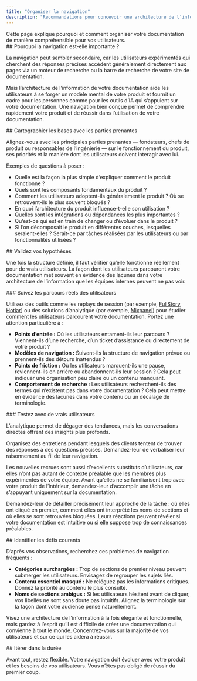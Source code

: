 ```yaml
---
title: "Organiser la navigation"
description: "Recommandations pour concevoir une architecture de l’information adaptée à vos utilisateurs"
---
```


<Tip>
Cette page explique pourquoi et comment organiser votre documentation de manière compréhensible pour vos utilisateurs.
</Tip>

<div id="why-is-navigation-important">
  ## Pourquoi la navigation est-elle importante ?
</div>

La navigation peut sembler secondaire, car les utilisateurs expérimentés qui cherchent des réponses précises accèdent généralement directement aux pages via un moteur de recherche ou la barre de recherche de votre site de documentation.

Mais l’architecture de l’information de votre documentation aide les utilisateurs à se forger un modèle mental de votre produit et fournit un cadre pour les personnes comme pour les outils d’IA qui s’appuient sur votre documentation. Une navigation bien conçue permet de comprendre rapidement votre produit et de réussir dans l’utilisation de votre documentation.

<div id="map-the-foundation-with-stakeholders">
  ## Cartographier les bases avec les parties prenantes
</div>

Alignez-vous avec les principales parties prenantes — fondateurs, chefs de produit ou responsables de l’ingénierie — sur le fonctionnement du produit, ses priorités et la manière dont les utilisateurs doivent interagir avec lui. 

Exemples de questions à poser : 

- Quelle est la façon la plus simple d’expliquer comment le produit fonctionne ?
- Quels sont les composants fondamentaux du produit ?
- Comment les utilisateurs adoptent-ils généralement le produit ? Où se retrouvent-ils le plus souvent bloqués ?
- En quoi l’architecture du produit influence-t-elle son utilisation ?
- Quelles sont les intégrations ou dépendances les plus importantes ?
- Qu’est-ce qui est en train de changer ou d’évoluer dans le produit ?
- Si l’on décomposait le produit en différentes couches, lesquelles seraient-elles ? Serait-ce par tâches réalisées par les utilisateurs ou par fonctionnalités utilisées ?

<div id="validate-your-assumptions">
  ## Validez vos hypothèses
</div>

Une fois la structure définie, il faut vérifier qu’elle fonctionne réellement pour de vrais utilisateurs. La façon dont les utilisateurs parcourent votre documentation met souvent en évidence des lacunes dans votre architecture de l’information que les équipes internes peuvent ne pas voir.

<div id="track-real-user-journeys">
  ### Suivez les parcours réels des utilisateurs
</div>

Utilisez des outils comme les replays de session (par exemple, [FullStory](https://www.fullstory.com), [Hotjar](https://www.hotjar.com)) ou des solutions d’analytique (par exemple, [Mixpanel](https://mixpanel.com)) pour étudier comment les utilisateurs parcourent votre documentation. Portez une attention particulière à :

- **Points d’entrée :** Où les utilisateurs entament-ils leur parcours ? Viennent-ils d’une recherche, d’un ticket d’assistance ou directement de votre produit ?
- **Modèles de navigation :** Suivent-ils la structure de navigation prévue ou prennent-ils des détours inattendus ?
- **Points de friction :** Où les utilisateurs marquent-ils une pause, reviennent-ils en arrière ou abandonnent-ils leur session ? Cela peut indiquer une organisation peu claire ou un contenu manquant.
- **Comportement de recherche :** Les utilisateurs recherchent-ils des termes qui n’existent pas dans votre documentation ? Cela peut mettre en évidence des lacunes dans votre contenu ou un décalage de terminologie.

<div id="test-with-real-users">
  ### Testez avec de vrais utilisateurs
</div>

L’analytique permet de dégager des tendances, mais les conversations directes offrent des insights plus profonds. 

Organisez des entretiens pendant lesquels des clients tentent de trouver des réponses à des questions précises. Demandez-leur de verbaliser leur raisonnement au fil de leur navigation.

Les nouvelles recrues sont aussi d’excellents substituts d’utilisateurs, car elles n’ont pas autant de contexte préalable que les membres plus expérimentés de votre équipe. Avant qu’elles ne se familiarisent trop avec votre produit de l’intérieur, demandez-leur d’accomplir une tâche en s’appuyant uniquement sur la documentation.

Demandez-leur de détailler précisément leur approche de la tâche : où elles ont cliqué en premier, comment elles ont interprété les noms de sections et où elles se sont retrouvées bloquées. Leurs réactions peuvent révéler si votre documentation est intuitive ou si elle suppose trop de connaissances préalables.

<div id="identify-common-challenges">
  ## Identifier les défis courants
</div>

D’après vos observations, recherchez ces problèmes de navigation fréquents :

- **Catégories surchargées :** Trop de sections de premier niveau peuvent submerger les utilisateurs. Envisagez de regrouper les sujets liés.
- **Contenu essentiel masqué :** Ne reléguez pas les informations critiques. Donnez la priorité au contenu le plus consulté.
- **Noms de sections ambigus :** Si les utilisateurs hésitent avant de cliquer, vos libellés ne sont sans doute pas intuitifs. Alignez la terminologie sur la façon dont votre audience pense naturellement.

Visez une architecture de l’information à la fois élégante et fonctionnelle, mais gardez à l’esprit qu’il est difficile de créer une documentation qui convienne à tout le monde. Concentrez-vous sur la majorité de vos utilisateurs et sur ce qui les aidera à réussir.

<div id="iterate-over-time">
  ## Itérer dans la durée
</div>

Avant tout, restez flexible. Votre navigation doit évoluer avec votre produit et les besoins de vos utilisateurs. Vous n’êtes pas obligé de réussir du premier coup.